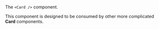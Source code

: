 The `<Card />` component.

This component is designed to be consumed by other more complicated **Card** components.
